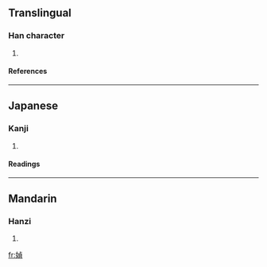 ==Translingual==
===Han character===
{{Han char|rn=38|rad=女|as=09|sn=12|four=5148<sub>6</sub>|canj=女卜月金 (VYBC)}}
# {{defn|Han|sort=女09}}
====References====
{{Han ref|kx=0267.140|dkj=06519|hdz=21064.180|uh=5A9C|ud=23196|bh=D8CC|bd=55500}}
----
==Japanese==
===Kanji===
{{ja-kanji|grade=|rs=女09}}
# {{defn|Japanese}} 
====Readings====
{{ja-readings|on=[[てい]] (tei), [[ちょう]] (chō)|kun=[[あざな]] (azana)}}
----
==Mandarin==
===Hanzi===
{{cmn-hanzi|pin=[[dì]] (di4), [[zhēn]] (zhen1)|wg=ti<sup>4</sup>, chen<sup>1</sup>}}
# {{defn|Mandarin}}

[[fr:媜]]